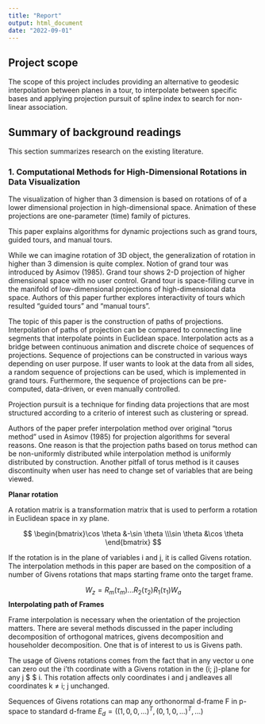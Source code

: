 ```yaml
---
title: "Report"
output: html_document
date: "2022-09-01"
---
```


## Project scope

The scope of this project includes providing an alternative to geodesic interpolation between planes in a tour, to interpolate between specific bases and applying projection pursuit of spline index to search for non-linear association.

## Summary of background readings

This section summarizes research on the existing literature.

### 1. Computational Methods for High-Dimensional Rotations in Data Visualization

The visualization of higher than 3 dimension is based on rotations of of a lower dimensional projection in high-dimensional space. Animation of these projections are one-parameter (time) family of pictures. 

This paper explains algorithms for dynamic projections such as grand tours, guided tours, and manual tours. 

While we can imagine rotation of 3D object, the generalization of rotation in higher than 3 dimension is quite complex. Notion of grand tour was introduced by Asimov (1985). Grand tour shows 2-D projection of higher dimensional space with no user control. Grand tour is space-filling curve in the manifold of low-dimensional projections of high-dimensional data space. Authors of this paper further explores interactivity of tours which resulted "guided tours" and "manual tours".

The topic of this paper is the construction of paths of projections. Interpolation of paths of projection can be compared to connecting line segments that interpolate points in Euclidean space. Interpolation acts as a bridge between continuous animation and discrete choice of sequences of projections. Sequence of projections can be constructed in various ways depending on user purpose. If user wants to look at the data from all sides, a random sequence of projections can be used, which is implemented in grand tours. Furthermore, the sequence of projections can be pre-computed, data-driven, or even manually controlled. 

Projection pursuit is a technique for finding data projections that are most structured according to a criterio of interest such as clustering or spread.

Authors of the paper prefer interpolation method over original "torus method" used in Asimov (1985) for projection algorithms for several reasons. One reason is that the projection paths based on torus method can be non-uniformly distributed while interpolation method is uniformly distributed by construction. Another pitfall of torus method is it causes discontinuity when user has need to change set of variables that are being viewed. 

**Planar rotation**

A rotation matrix is a transformation matrix that is used to perform a rotation in Euclidean space in xy plane. 

$$ \begin{bmatrix}\cos \theta &-\sin \theta \\\sin \theta &\cos \theta \end{bmatrix} $$


If the rotation is in the plane of variables i and j, it is called Givens rotation. The interpolation methods in this paper are based on the composition of a number of Givens rotations that maps starting frame onto the target frame.

$$ W_z = R_m(\tau_m) ... R_2(\tau_2)R_1(\tau_1)W_a$$
**Interpolating path of Frames**

Frame interpolation is necessary when the orientation of the projection matters. There are several methods discussed in the paper including decomposition of orthogonal matrices, givens decomposition and householder decomposition. One that is  of interest to us is Givens path.

The usage of Givens rotations comes from the fact that in any vector u one can zero out the i'th coordinate with a Givens rotation in the (i; j)-plane for any j $ \neq $ i. This rotation affects only coordinates i and j andleaves all coordinates k $\neq$ i; j unchanged.

Sequences of Givens rotations can map any orthonormal d-frame F in p-space to standard d-frame $E_d=((1, 0, 0, ...)^T, (0, 1, 0, ...)^T, ...)$


